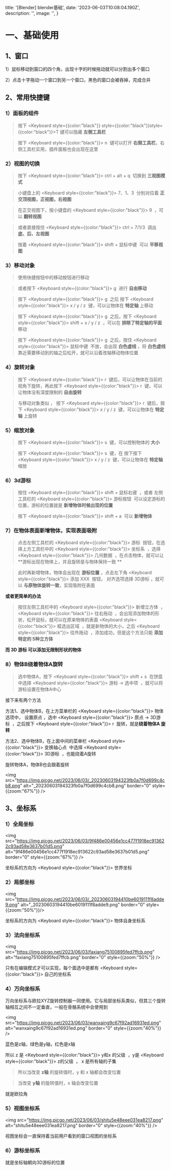

  title: '[Blender] blender基础',
  date: '2023-06-03T10:08:04.190Z',
  description: '',
  image: '',
}

# 一、基础使用

## 1、窗口

1）鼠标移动到窗口的四个角，出现十字的时候拖动就可以分割出多个窗口

2）点击十字拖动一个窗口到另一个窗口，黑色的窗口会被吞掉，完成合并



## 2、常用快捷键

### 1）面板的组件

> 按下 <Keyboard style={{color:"black"}} style={{color:"black"}}style={{color:"black"}}>T</Keyboard> 键可以隐藏 **左侧工具栏**

> 按下  <Keyboard style={{color:"black"}}>&nbsp;n&nbsp;</Keyboard>  键可以打开 **右侧工具栏**，右侧工具栏实用，插件面板也会出现在这里



### 2）视图的切换

> 按下  <Keyboard style={{color:"black"}}>&nbsp;ctrl + alt + q&nbsp;</Keyboard>  切换到 **三视图模式**

> 小键盘上的  <Keyboard style={{color:"black"}}>&nbsp;7、1、3&nbsp;</Keyboard>  分别对应着 **正交顶视图，正视图，右视图**

> 在正交视图下，按小键盘的  <Keyboard style={{color:"black"}}>&nbsp;9&nbsp;</Keyboard>  ，可以 **翻转视图** 

> 或者直接按住  <Keyboard style={{color:"black"}}>&nbsp;ctrl + 7/1/3&nbsp;</Keyboard>  调出 **底、后、左视图**

> 按着  <Keyboard style={{color:"black"}}>&nbsp;shift  + 鼠标中键&nbsp;</Keyboard>  可以 **平移视图**



### 3）移动对象

> 使用快捷按钮中的移动按钮进行移动

> 或者按下  <Keyboard style={{color:"black"}}>&nbsp;g&nbsp;</Keyboard>  进行 **自由移动**

> 按下  <Keyboard style={{color:"black"}}>&nbsp;g&nbsp;</Keyboard>  之后 按下  <Keyboard style={{color:"black"}}>&nbsp;x / y / z&nbsp;</Keyboard>  键，可以让物体在 **特定轴** 上移动

> 按下  <Keyboard style={{color:"black"}}>&nbsp;g&nbsp;</Keyboard>  之后，按下 <Keyboard style={{color:"black"}}>&nbsp;shift + x / y / z&nbsp;</Keyboard> ，可以在 **排除了特定轴的平面** 移动

> 按下  <Keyboard style={{color:"black"}}>&nbsp;g&nbsp;</Keyboard>  之后，按住  <Keyboard style={{color:"black"}}>&nbsp;鼠标中键&nbsp;</Keyboard>  不放，会出现 **白色虚线** ，将 **白色虚线** 靠近需要移动到的轴之后松开，就可以沿着改轴移动物体位置



### 4）旋转对象

> 按下  <Keyboard style={{color:"black"}}>&nbsp;r&nbsp;</Keyboard>  键后，可以让物体在当前的视角下旋转，再此按下  <Keyboard style={{color:"black"}}>&nbsp;r&nbsp;</Keyboard>  键，可以让物体没有深度限制的 **自由旋转**

> 与移动对象类似 ， 按下  <Keyboard style={{color:"black"}}>&nbsp;r&nbsp;</Keyboard>  键后，按下  <Keyboard style={{color:"black"}}>&nbsp;x / y / z&nbsp;</Keyboard>  键，可以让物体在 **特定轴** 上旋转



### 5）缩放对象

> 按下  <Keyboard style={{color:"black"}}>&nbsp;s&nbsp;</Keyboard>  键，可以控制物体的 **大小**

> 按下  <Keyboard style={{color:"black"}}>&nbsp;s&nbsp;</Keyboard>  键，在 按下按下  <Keyboard style={{color:"black"}}>&nbsp;x / y / z&nbsp;</Keyboard>  键，可以让物体在 **特定轴** 缩放



### 6）3d游标

> 按住  <Keyboard style={{color:"black"}}>&nbsp;shift + 鼠标右键&nbsp;</Keyboard> ，或者 左侧工具栏的  <Keyboard style={{color:"black"}}>&nbsp;游标按钮&nbsp;</Keyboard> 可以设定游标的位置，游标的位置就是 **新增物体时候出现的位置**

> 按下  <Keyboard style={{color:"black"}}>&nbsp;shift + a&nbsp;</Keyboard> 可以 **新增物体**



### 7）在物体表面新增物体，实现表面吸附

> 点击左侧工具栏的  <Keyboard style={{color:"black"}}>&nbsp;游标&nbsp;</Keyboard>  按钮，在选择上方工具栏中的  <Keyboard style={{color:"black"}}>&nbsp;坐标系&nbsp;</Keyboard> ，选择  <Keyboard style={{color:"black"}}>&nbsp;几何数据&nbsp;</Keyboard> ，在点击物体，就可以让**游标出现在物体上，并且旋转是与物体保持一致 **

>此时再新增物体，物体会出现在 **游标位置** ，点击左下角  <Keyboard style={{color:"black"}}>&nbsp;添加 XXX&nbsp;</Keyboard>  按钮， 对齐选项选择 3D游标 ，就可以 **与原物体旋转一致**，实现吸附在表面 

**或者更简单的办法**

> 按住左侧工具栏中的  <Keyboard style={{color:"black"}}>&nbsp;新增立方体&nbsp;</Keyboard> ，<Keyboard style={{color:"black"}}>&nbsp;往右拖动&nbsp;</Keyboard> ，会出现添加物体的形状，松开鼠标，就可以在原来物体的表面 <Keyboard style={{color:"black"}}>&nbsp;框选出区域&nbsp;</Keyboard> ，就是新物体的大小，之后  <Keyboard style={{color:"black"}}>&nbsp;往外拖动&nbsp;</Keyboard> ，添加成功，但是这个方法只能 **添加特定的 5种立方体**

**而 3D 游标 可以添加无限制形状的物体**



### 8）物体B绕着物体A旋转

> 选中物体A，按下  <Keyboard style={{color:"black"}}>&nbsp;shift + s&nbsp;</Keyboard>  在饼盘中选择  <Keyboard style={{color:"black"}}>&nbsp;游标 -> 选中项&nbsp;</Keyboard> ，就可以将游标设置在物体A中心

接下来有两个方法

方法1、选中物体B，在上方菜单栏的  <Keyboard style={{color:"black"}}>&nbsp;物体&nbsp;</Keyboard>  选项中， 设置原点 ，选中  <Keyboard style={{color:"black"}}>&nbsp;原点 -> 3D游标&nbsp;</Keyboard> ，之后按下  <Keyboard style={{color:"black"}}>&nbsp;r&nbsp;</Keyboard>  旋转，就是**绕着物体A 旋转**

方法2、选中物体B，在上面中间的菜单栏  <Keyboard style={{color:"black"}}>&nbsp;变换轴心点&nbsp;</Keyboard>  中选择  <Keyboard style={{color:"black"}}>&nbsp;3D游标&nbsp;</Keyboard> ，也能绕着A旋转

旋转物体A，物体B也会跟着旋转

<img src="https://img.picgo.net/2023/06/03/_20230603194323fb0a7f0d699c4cb8.png" alt="_20230603194323fb0a7f0d699c4cb8.png" border="0" style={{zoom:"67%"}} />



## 3、坐标系

### 1）全局坐标

<img src="https://img.picgo.net/2023/06/03/9f486e00456e1cc477f1918ec913622c93ad58e3637b01d5.png" alt="9f486e00456e1cc477f1918ec913622c93ad58e3637b01d5.png" border="0" style={{zoom:"67%"}} />

坐标系的方向为 <Keyboard style={{color:"black"}}>&nbsp;世界坐标&nbsp;</Keyboard> 



### 2）局部坐标

<img src="https://img.picgo.net/2023/06/03/_20230603194410be6019111f8adde9.png" alt="_20230603194410be6019111f8adde9.png" border="0" style={{zoom:"50%"}}/>

坐标系的方向为  <Keyboard style={{color:"black"}}>&nbsp;物体自身坐标系&nbsp;</Keyboard> 

### 3）法向坐标系

<img src="https://img.picgo.net/2023/06/03/faxiang75100895fed7ffcb.png" alt="faxiang75100895fed7ffcb.png" border="0" style={{zoom:"50%"}} />



只有在编辑模式才可以实现，每个面选中是都有  <Keyboard style={{color:"black"}}>&nbsp;自己的坐标系&nbsp;</Keyboard> 

### 4）万向坐标系

万向坐标系与欧拉XYZ旋转控制器一同使用。它与局部坐标系类似，但其三个旋转轴相互之间不一定垂直，一般在骨骼系统中会使用到

<img src="https://img.picgo.net/2023/06/03/wanxaing9c67f92ad16931ed.png" alt="wanxaing9c67f92ad16931ed.png" border="0" style={{zoom:"40%"}} />

蓝色是z轴，绿色是y轴，红色是x轴

所以 z 是  <Keyboard style={{color:"black"}}>&nbsp;y和x 的父级&nbsp;</Keyboard>  ，y是  <Keyboard style={{color:"black"}}>&nbsp;z的父级&nbsp;</Keyboard>  ， x 是所有轴的子集

> 所以当改变 **z轴** 的旋转值时，y 和 x 轴都会改变位置

> 当改变 **y轴** 的旋转值时，x 轴会改变位置

就是欧拉角

### 5）视图坐标系

<img src="https://img.picgo.net/2023/06/03/shitu5e48eee031ea8217.png" alt="shitu5e48eee031ea8217.png" border="0" style={{zoom:"40%"}} />

视图坐标会一直保持着当前用户看到的窗口视图的坐标系

### 6）游标坐标系

就是坐标轴朝向3D游标的位置




